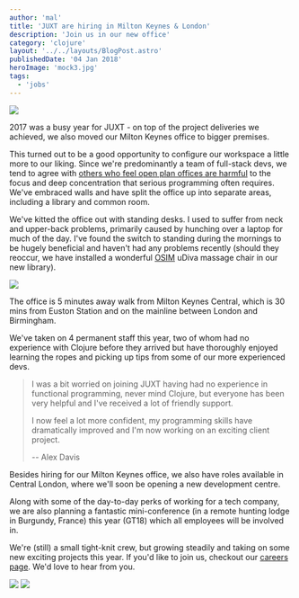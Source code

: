 ```yaml
---
author: 'mal'
title: 'JUXT are hiring in Milton Keynes & London'
description: 'Join us in our new office'
category: 'clojure'
layout: '../../layouts/BlogPost.astro'
publishedDate: '04 Jan 2018'
heroImage: 'mock3.jpg'
tags:
  - 'jobs'
---
```




<Image src={pi} />

2017 was a busy year for JUXT - on top of the project deliveries we
achieved, we also moved our Milton Keynes office to bigger premises.

This turned out to be a good opportunity to configure our workspace a
little more to our liking. Since we're predominantly a team of
full-stack devs, we tend to agree with [others who feel open plan
offices are harmful](https://goo.gl/aVC4zm) to the focus and deep
concentration that serious programming often requires. We've embraced
walls and have split the office up into separate areas, including a
library and common room.

We've kitted the office out with standing desks. I used to suffer from
neck and upper-back problems, primarily caused by hunching over a laptop
for much of the day. I've found the switch to standing during the
mornings to be hugely beneficial and haven't had any problems recently
(should they reoccur, we have installed a wonderful
[OSIM](https://www.osim.co.uk/) uDiva massage chair in our new library).


<Image src={sd} />

The office is 5 minutes away walk from Milton Keynes Central, which is
30 mins from Euston Station and on the mainline between London and
Birmingham.

We've taken on 4 permanent staff this year, two of whom had no
experience with Clojure before they arrived but have thoroughly enjoyed
learning the ropes and picking up tips from some of our more experienced
devs.

> I was a bit worried on joining JUXT having had no experience in
> functional programming, never mind Clojure, but everyone has been very
> helpful and I've received a lot of friendly support.
>
> I now feel a lot more confident, my programming skills have
> dramatically improved and I'm now working on an exciting client
> project.
>
> -- Alex Davis

Besides hiring for our Milton Keynes office, we also have roles
available in Central London, where we'll soon be opening a new
development centre.

Along with some of the day-to-day perks of working for a tech company,
we are also planning a fantastic mini-conference (in a remote hunting
lodge in Burgundy, France) this year (GT18) which all employees will be
involved in.

We're (still) a small tight-knit crew, but growing steadily and taking
on some new exciting projects this year. If you'd like to join us,
checkout our [careers page](/careers.html).
We'd love to hear from you.


<Image src={cd} />


<Image src={li} />
